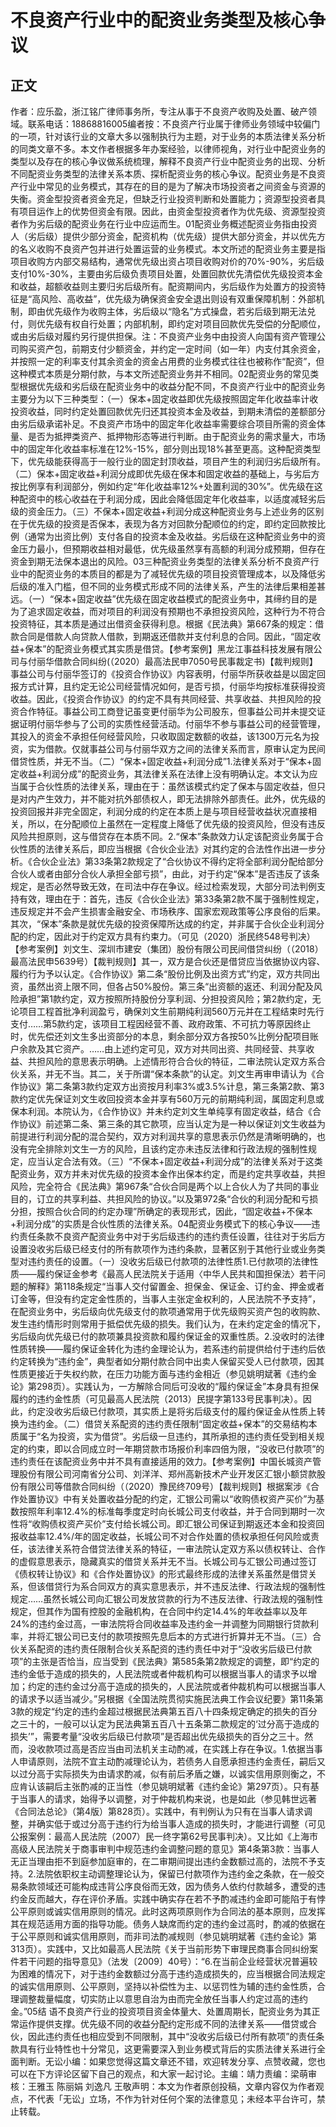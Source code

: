 # 不良资产行业中的配资业务类型及核心争议
## 正文
作者：应乐盈，浙江铭广律师事务所，专注从事于不良资产收购及处置、破产领域。联系电话：18868816005编者按：不良资产行业属于律师业务领域中较偏门的一项，针对该行业的文章大多以强制执行为主题，对于业务的本质法律关系分析的同类文章不多。本文作者根据多年办案经验，以律师视角，对行业中配资业务的类型以及存在的核心争议做系统梳理，解释不良资产行业中配资业务的出现、分析不同配资业务类型的法律关系本质、探析配资业务的核心争议。配资业务是不良资产行业中常见的业务模式，其存在的目的是为了解决市场投资者之间资金与资源的失衡。资金型投资者资金充足，但缺乏行业投资判断和处置能力；资源型投资者具有项目运作上的优势但资金有限。因此，由资金型投资者作为优先级、资源型投资者作为劣后级的配资业务在行业中应运而生。01配资业务概述配资业务指由投资人（劣后级）提供少部分资金，配资机构（优先级）提供大部分资金，并以优先方的名义收购不良资产包并进行处置运营的业务模式。本文所述的配资业务主要是指项目收购方内部交易结构，通常优先级出资占项目收购对价的70%-90%，劣后级支付10%-30%，主要由劣后级负责项目处置，处置回款优先清偿优先级投资本金和收益，超额收益则主要归劣后级所有。配资期间内，劣后级作为处置方的投资特征是“高风险、高收益”，优先级为确保资金安全退出则设有双重保障机制：外部机制，即由优先级作为收购主体，劣后级以“隐名”方式操盘，若劣后级到期无法兑付，则优先级有权自行处置；内部机制，即约定对项目回款优先受偿的分配顺位，或由劣后级对履约另行提供担保。注：不良资产业务中由投资人向国有资产管理公司购买资产包，前期支付少额资金，并约定一定时间（如一年）内支付其余资金，并按照一定的利率支付其余资金的资金占用费的业务模式往往也被称作“配资”，但这种模式本质是分期付款，与本文所述配资业务并不相同。02配资业务的常见类型根据优先级和劣后级在配资业务中的收益分配不同，不良资产行业中的配资业务主要分为以下三种类型：（一）保本+固定收益即优先级按照固定年化收益率计收投资收益，同时约定处置回款优先归还其投资本金及收益，到期未清偿的差额部分由劣后级承诺补足。不良资产市场中的固定年化收益率需要综合项目所需的资金体量、是否为抵押类资产、抵押物形态等进行判断。由于配资业务的需求量大，市场中的固定年化收益率标准在12%-15%，部分则出现18%甚至更高。这种配资类型下，优先级能获得高于一般行业的固定封顶收益，项目产生的利润归劣后级所有。（二）保本+固定收益+利润分成即优先级在保本和固定收益的基础上，与劣后方按比例享有利润部分，例如约定“年化收益率12%+处置利润的30%”。优先级在这种配资中的核心收益在于利润分成，因此会降低固定年化收益率，以适度减轻劣后级的资金压力。（三）不保本+固定收益+利润分成这种配资业务与上述业务的区别在于优先级的投资是否保本，表现为各方对回款分配顺位的约定，即约定回款按比例（通常为出资比例）支付各自的投资本金及收益。劣后级在这种配资业务中的资金压力最小，但预期收益相对最低，优先级虽然享有高额的利润分成预期，但存在资金到期无法保本退出的风险。03三种配资业务类型的法律关系分析不良资产行业中的配资业务的本质目的都是为了减轻优先级的项目投资管理成本，以及降低劣后级的准入门槛，但不同的业务模式形成不同的法律关系，产生的法律后果相差甚远。（一）“保本+固定收益”优先级在固定收益模式的配资业务中，其缔约目的是为了追求固定收益，而对项目的利润没有预期也不承担投资风险，这种行为不符合投资特征，其本质是通过出借资金获得利息。根据《民法典》第667条的规定：借款合同是借款人向贷款人借款，到期返还借款并支付利息的合同。因此，“固定收益+保本”的配资业务模式其实质是借贷。【参考案例】黑龙江事益科技发展有限公司与付丽华借款合同纠纷(（2020）最高法民申7050号民事裁定书)【裁判规则】事益公司与付丽华签订的《投资合作协议》内容表明，付丽华所获收益是以固定回报方式计算，且约定无论公司经营情况如何，是否亏损，付丽华均按标准获得投资收益。因此，《投资合作协议》的约定不具有共同经营、共享收益、共担风险的投资合作特征。事益公司工商登记虽变更付丽华为公司股东，但事益公司并未提交证据证明付丽华参与了公司的实质性经营活动。付丽华不参与事益公司的经营管理，其投入的资金不承担任何经营风险，只收取固定数额的收益，该1300万元名为投资，实为借款。仅就事益公司与付丽华双方之间的法律关系而言，原审认定为民间借贷性质，并无不当。（二）“保本+固定收益+利润分成”1.法律关系对于“保本+固定收益+利润分成”的配资业务，其法律关系在法律上没有明确认定。本文认为应当属于合伙性质的法律关系，理由在于：虽然该模式约定了保本与固定收益，但只是对内产生效力，并不能对抗外部债权人，即无法排除外部责任。此外，优先级的投资回报并非完全固定，利润分成的约定在本质上是与项目经营收益状况直接相关，所以，在分配顺位上虽然在一定程度上降低了优先级的投资风险，但没有违反风险共担原则，这与借贷存在本质不同。2.“保本”条款效力认定该配资业务属于合伙性质的法律关系后，即应当根据《合伙企业法》对其约定的合法性作出进一步分析。《合伙企业法》第33条第2款规定了“合伙协议不得约定将全部利润分配给部分合伙人或者由部分合伙人承担全部亏损”，由此，对于约定“保本”是否违反了该条规定，是否必然导致无效，在司法中存在争议。经过检索发现，大部分司法判例支持有效，理由在于：首先，违反《合伙企业法》第33条第2款不属于强制性规定，违反规定并不会产生损害金融安全、市场秩序、国家宏观政策等公序良俗的后果。其次，“保本”条款是就优先级的投资保障所达成的约定，并非属于合伙企业利润分配的约定，因此对于约定双方具有约束力。（可见（2020）浙民终548号判决）【参考案例】刘文生、深圳市建安（集团）股份有限公司民间借贷纠纷（（2018）最高法民申5639号）【裁判规则】其一，双方是合伙还是借贷应当依据协议内容、履约行为予以认定。《合作协议》第二条“股份比例及出资方式”约定，双方共同出资，虽然出资上限不同，但各占50%股份。第三条“出资额的返还、利润分配及风险承担”第1款约定，双方按照所持股份分享利润、分担投资风险；第2款约定，无论项目工程首批净利润盈亏，确保刘文生前期纯利润560万元并在工程结束时先行支付……第5款约定，该项目工程因经营不善、政府政策、不可抗力等原因终止时，优先偿还刘文生多出资部分的本息，剩余部分双方各按50%比例分配项目账户余款及其它资产。……由上述约定可见，双方对共同出资、共同经营、共享收益、共担风险的意思表示明确。上述情形符合合伙的特征，二审法院认定双方系合伙关系，并无不当。其二，关于所谓“保本条款”的认定。刘文生再审申请认为《合作协议》第二条第3款约定双方出资按月利率3%或3.5%计息，第三条第2款、第3款约定优先保证刘文生收回投资本金并享有560万元的前期纯利润，属固定利息或保本利润。本院认为，《合作协议》并未约定刘文生单纯享有固定收益，结合《合作协议》前述第二条、第三条的其它款项，应当认定为是一种以保证刘文生收益为前提进行利润分配的混合契约，双方对利润共享的意思表示仍然是清晰明确的，也没有完全排除刘文生一方的风险，且该约定亦未违反法律和行政法规的强制性规定，应当认定合法有效。（三）“不保本+固定收益+利润分成”的法律关系对于这类配资业务，双方并未对优先级的投资本金作出保本约定，而是约定共享收益，共担风险，完全符合《民法典》第967条“合伙合同是两个以上合伙人为了共同的事业目的，订立的共享利益、共担风险的协议。”以及第972条“合伙的利润分配和亏损分担，按照合伙合同的约定办理”所确定的表现形式，因此，“固定收益+不保本+利润分成”的实质是合伙性质的法律关系。04配资业务模式下的核心争议——违约责任条款不良资产配资业务中对于劣后级违约的违约责任设置，往往对于劣后方设置没收劣后级已经支付的所有款项作为违约条款，显著区别于其他行业或业务类型对违约责任的设置。（一）没收劣后级已付款项的法律性质1.已付款项的法律性质——履约保证金参考《最高人民法院关于适用〈中华人民共和国担保法〉若干问题的解释》第118条规定“当事人交付留置金、担保金、保证金、订约金、押金或者订金等，但没有约定定金性质的，当事人主张定金权利的，人民法院不予支持”，在配资业务中，劣后级向优先级支付的款项通常用于优先级购买资产包的收购款、发生违约情形时则常用于抵偿优先级的损失。我们认为，在未约定定金的情况下，劣后级向优先级已付的款项兼具投资款和履约保证金的双重性质。2.没收时的法律性质转换——履约保证金转化为违约金理论认为，若系违约前提供给付于违约后依约定转换为“违约金”，典型者如分期付款合同中出卖人保留买受人已付款项，因其性质更接近于失权约款，在压力功能方面与违约金相近（参见姚明斌著《违约金论》第298页）。实践认为，一方解除合同后可没收的“履约保证金”本身具有担保履约的违约金性质（可见最高人民法院（2013）民提字第133号民事判决）。因此，约定没收劣后级已付款项，其实质上是将劣后级支付的履约保证金从性质上转换为违约金。（二）借贷关系配资的违约责任限制“固定收益+保本”的交易结构本质属于“名为投资，实为借贷”。劣后级一旦违约，其所承担的违约责任受到相关规定的约束，即以合同成立时一年期贷款市场报价利率四倍为限，“没收已付款项”的违约责任在该配资业务中并不具有直接适用的效力。【参考案例】中国长城资产管理股份有限公司河南省分公司、刘洋洋、郑州高新技术产业开发区汇银小额贷款股份有限公司等借款合同纠纷（（2020）豫民终709号）【裁判规则】根据案涉《合作处置协议》中有关处置收益分配的约定，汇银公司需以“收购债权资产买价”为基数按照年利率12.4%的标准每季度定时向长城公司支付收益，并于合同到期时一次性将“收购债权资产买价”支付给长城公司。即汇银公司保证到期返还本金和投资回报收益率12.4%/年的固定收益，长城公司不对合作处置的债权承担任何风险或责任，该法律关系符合借贷法律关系的特征，一审法院认定双方系以债权转让、合作的虚假意思表示，隐藏真实的借贷关系并无不当。长城公司与汇银公司通过签订《债权转让协议》和《合作处置协议》的形式最终形成的法律关系虽然是借贷关系，但该借贷行为系合同双方的真实意思表示，并不违反法律、行政法规的强制性规定……虽然长城公司向汇银公司发放贷款的行为不违反法律、行政法规的强制性规定，但其作为国有控股的金融机构，在合同中约定14.4%的年收益率以及年24%的违约金过高，一审法院将合同收益率及违约金一并调整为同期银行贷款利率，并将汇银公司已支付的款项按照先息后本的方式进行折算并无不当。（三）合伙关系配资的违约责任限制合伙关系配资的违约责任中对于“没收劣后级已付款项”的主张是否恰当，应当受到《民法典》第585条第2款规定的调整，即“约定的违约金低于造成的损失的，人民法院或者仲裁机构可以根据当事人的请求予以增加；约定的违约金过分高于造成的损失的，人民法院或者仲裁机构可以根据当事人的请求予以适当减少。”另根据《全国法院贯彻实施民法典工作会议纪要》第11条第3款的规定“约定的违约金超过根据民法典第五百八十四条规定确定的损失的百分之三十的，一般可以认定为民法典第五百八十五条第二款规定的‘过分高于造成的损失’”，需要考量“没收劣后级已付款项”是否超出优先级损失的百分之三十。然而，没收款项过高是否应当由司法机关主动酌减，在实践上存在争议。1.依据当事人申请原则，法院不宜主动酌减理论认为，若债务人自愿承担违约金责任，嗣后又以过分高于实际损失为由请求酌减，似有前后矛盾之嫌，以诚实信用原则衡之，不应肯认该嗣后主张酌减的正当性（参见姚明斌著《违约金论》第297页）。只有基于当事人的请求，始得予以调整，对于仲裁机构来说，也是如此（参见韩世远著《合同法总论》（第4版）第828页）。实践中，有判例认为只有在当事人请求调整，并确实低于或过分高于违约行为给当事人造成的损失时，才能进行调整（可见公报案例：最高人民法院（2007）民一终字第62号民事判决）。又比如《上海市高级人民法院关于商事审判中规范违约金调整问题的意见》第4条第3款：当事人无正当理由拒不到庭参加庭审的，在二审期间提出违约金数额过高的，法院不予支持。2.法院依职权主动调整理论认为，保留已付款项作为违约金之条款，在一般交易条款领域还可能构成违背公序良俗而无效，因为债务人依约付款越多，遭受的违约金反而越大，存在评价矛盾。实践中确实存在若不予酌减违约金即可能陷于有悖公平原则或诚实信用原则的情况。此时这两项原则作为合同法的基本原则，应发挥其在规范适用方面的指导功能。债务人缺席而约定的违约金过高时，酌减的依据在于公平原则和诚实信用原则，而非司法酌减规则（参见姚明斌著《违约金论》第313页）。实践中，又比如最高人民法院《关于当前形势下审理民商事合同纠纷案件若干问题的指导意见》（法发〔2009〕40号）：“6.在当前企业经营状况普遍较为困难的情况下，对于违约金数额过分高于违约造成损失的，应当根据合同法规定的诚实信用原则、公平原则，坚持以补偿性为主、以惩罚性为辅的违约金性质，合理调整裁量幅度，切实防止以意思自治为由而完全放任当事人约定过高的违约金。”05结 语不良资产行业的投资项目资金体量大、处置周期长，配资业务为其正常运作提供支撑。优先级不同的收益分配约定形成不同的法律关系——借贷或合伙，因此违约责任也相应受到不同限制，其中“没收劣后级已付所有款项”的责任条款具有行业特性也十分常见，这更需要深入到业务模式背后的实质法律关系进行全面判断。无讼小编：如果您觉得这篇文章还不错，欢迎转发分享、点赞收藏，您也可以在下方评论区留下自己的观点，和大家一起讨论。主编：靖力责编：梁萌审核：王雅玉 陈丽娟 刘逸凡 王敬声明：本文为作者原创投稿，文章内容仅为作者观点，不代表「无讼」立场，不作为针对任何个案的法律意见；未经本平台许可，禁止转载。